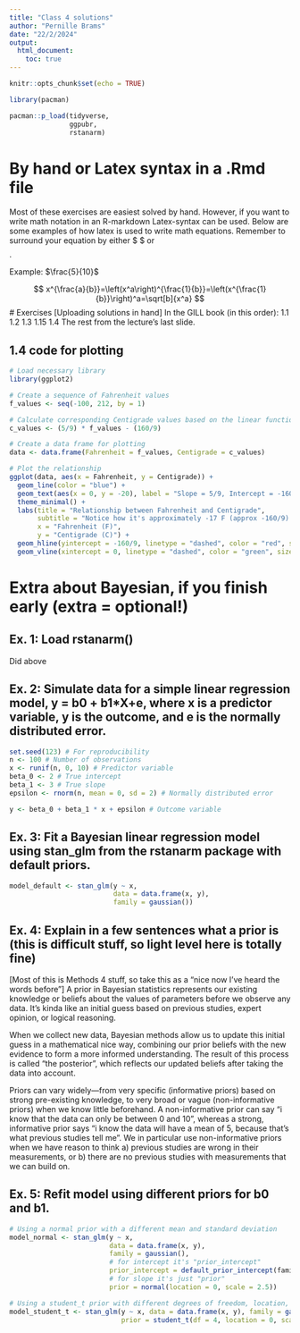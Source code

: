 ```yaml
---
title: "Class 4 solutions"
author: "Pernille Brams"
date: "22/2/2024"
output:
  html_document:
    toc: true  
---
```


```r
knitr::opts_chunk$set(echo = TRUE)
```

```r
library(pacman)

pacman::p_load(tidyverse,
               ggpubr,
               rstanarm)

```

# By hand or Latex syntax in a .Rmd file
Most of these exercises are easiest solved by hand. However, if you want to write math notation in an R-markdown Latex-syntax can be used. Below are some examples of how latex is used to write math equations. Remember to surround your equation by either $ $ or $$ $$.

Example: 
$\frac{5}{10}$

$$
x^{\frac{a}{b}}=\left(x^a\right)^{\frac{1}{b}}=\left(x^{\frac{1}{b}}\right)^a=\sqrt[b]{x^a}
$$
# Exercises
[Uploading solutions in hand]
In the GILL book (in this order):
1.1
1.2
1.3
1.15
1.4
The rest from the lecture's last slide.

## 1.4 code for plotting
```r
# Load necessary library
library(ggplot2)

# Create a sequence of Fahrenheit values
f_values <- seq(-100, 212, by = 1)

# Calculate corresponding Centigrade values based on the linear function
c_values <- (5/9) * f_values - (160/9)

# Create a data frame for plotting
data <- data.frame(Fahrenheit = f_values, Centigrade = c_values)

# Plot the relationship
ggplot(data, aes(x = Fahrenheit, y = Centigrade)) +
  geom_line(color = "blue") +
  geom_text(aes(x = 0, y = -20), label = "Slope = 5/9, Intercept = -160/9", hjust = 0, vjust = 0) +
  theme_minimal() +
  labs(title = "Relationship between Fahrenheit and Centigrade",
       subtitle = "Notice how it's approximately -17 F (approx -160/9) at 0 C.",
       x = "Fahrenheit (F)",
       y = "Centigrade (C)") +
  geom_hline(yintercept = -160/9, linetype = "dashed", color = "red", size = 0.5) +
  geom_vline(xintercept = 0, linetype = "dashed", color = "green", size = 0.5)

```


# Extra about Bayesian, if you finish early (extra = optional!)
## Ex. 1: Load rstanarm()
Did above

## Ex. 2: Simulate data for a simple linear regression model, y = b0 + b1*X+e, where x is a predictor variable, y is the outcome, and e is the normally distributed error.
```r

set.seed(123) # For reproducibility
n <- 100 # Number of observations
x <- runif(n, 0, 10) # Predictor variable
beta_0 <- 2 # True intercept
beta_1 <- 3 # True slope
epsilon <- rnorm(n, mean = 0, sd = 2) # Normally distributed error

y <- beta_0 + beta_1 * x + epsilon # Outcome variable

```

## Ex. 3: Fit a Bayesian linear regression model using stan_glm from the rstanarm package with default priors.
```r

model_default <- stan_glm(y ~ x, 
                          data = data.frame(x, y),
                          family = gaussian())

```

## Ex. 4: Explain in a few sentences what a prior is (this is difficult stuff, so light level here is totally fine)
[Most of this is Methods 4 stuff, so take this as a "nice now I've heard the words before"]
A prior in Bayesian statistics represents our existing knowledge or beliefs about the values of parameters before we observe any data. It's kinda like an initial guess based on previous studies, expert opinion, or logical reasoning.

When we collect new data, Bayesian methods allow us to update this initial guess in a mathematical nice way, combining our prior beliefs with the new evidence to form a more informed understanding. 
The result of this process is called "the posterior", which reflects our updated beliefs after taking the data into account.

Priors can vary widely—from very specific (informative priors) based on strong pre-existing knowledge, to very broad or vague (non-informative priors) when we know little beforehand. A non-informative prior can say "i know that the data can only be between 0 and 10", whereas a strong, informative prior says "i know the data will have a mean of 5, because that's what previous studies tell me". We in particular use non-informative priors when we have reason to think a) previous studies are wrong in their measurements, or b) there are no previous studies with measurements that we can build on.

## Ex. 5: Refit model using different priors for b0 and b1.
```r
# Using a normal prior with a different mean and standard deviation
model_normal <- stan_glm(y ~ x, 
                         data = data.frame(x, y), 
                         family = gaussian(),
                         # for intercept it's "prior_intercept"
                         prior_intercept = default_prior_intercept(family),
                         # for slope it's just "prior"
                         prior = normal(location = 0, scale = 2.5))

# Using a student_t prior with different degrees of freedom, location, and scale
model_student_t <- stan_glm(y ~ x, data = data.frame(x, y), family = gaussian(),
                            prior = student_t(df = 4, location = 0, scale = 2.5, autoscale = FALSE))

```

